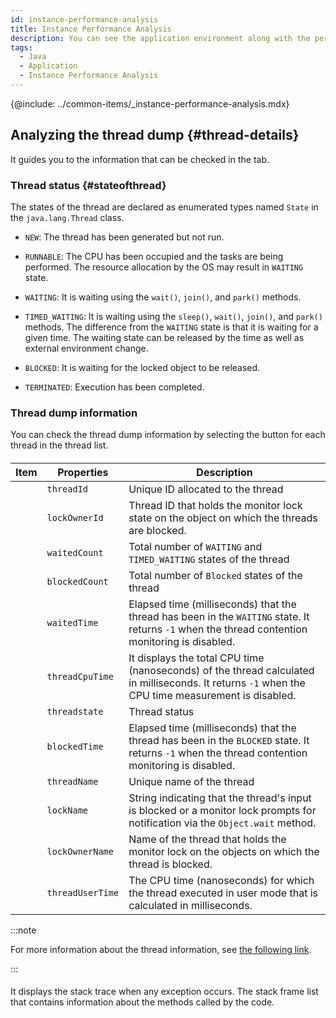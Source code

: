 ```yaml
---
id: instance-performance-analysis
title: Instance Performance Analysis
description: You can see the application environment along with the performance-related settings.
tags:
  - Java
  - Application
  - Instance Performance Analysis
---
```


{@include: ../common-items/_instance-performance-analysis.mdx} 

## Analyzing the thread dump {#thread-details}

It guides you to the information that can be checked in the <Cmdname sid="thread_list" className="uitext" /> tab.

### Thread status {#stateofthread}

The states of the thread are declared as enumerated types named `State` in the `java.lang.Thread` class.

- `NEW`: The thread has been generated but not run.

- `RUNNABLE`: The CPU has been occupied and the tasks are being performed. The resource allocation by the OS may result in `WAITING` state.

- `WAITING`: It is waiting using the `wait()`, `join()`, and `park()` methods.

- `TIMED_WAITING`: It is waiting using the `sleep()`, `wait()`, `join()`, and `park()` methods. The difference from the `WAITING` state is that it is waiting for a given time. The waiting state can be released by the time as well as external environment change.

- `BLOCKED`: It is waiting for the locked object to be released.

- `TERMINATED`: Execution has been completed.

### Thread dump information

You can check the thread dump information by selecting the <LinkImage img="ico-expander-black.svg" className="ico black" /> button for each thread in the thread list.

<ImgLang img='ipa-java-thread-list.png' desc='thread dump info' />

#### <Cmdname sid="stack" />

| Item                                                  | Properties       | Description                                                                                                                                       |
| ----------------------------------------------------- | ---------------- | ------------------------------------------------------------------------------------------------------------------------------------------------- |
| <Cmdname sid="thread_id" className="uitext" />        | `threadId`       | Unique ID allocated to the thread                                                                                                                 |
| <Cmdname sid="lock_owner_id" className="uitext" />    | `lockOwnerId`    | Thread ID that holds the monitor lock state on the object on which the threads are blocked.                                                       |
| <Cmdname sid="waited_count" className="uitext" />     | `waitedCount`    | Total number of `WAITING` and `TIMED_WAITING` states of the thread                                                                                |
| <Cmdname sid="blocked_count" className="uitext" />    | `blockedCount`   | Total number of `Blocked` states of the thread                                                                                                    |
| <Cmdname sid="waited_time" className="uitext" />      | `waitedTime`     | Elapsed time (milliseconds) that the thread has been in the `WAITING` state. It returns `-1` when the thread contention monitoring is disabled.   |
| <Cmdname sid="thread_cpu_time" className="uitext" />  | `threadCpuTime`  | It displays the total CPU time (nanoseconds) of the thread calculated in milliseconds. It returns `-1` when the CPU time measurement is disabled. |
| <Cmdname sid="status" className="uitext" />           | `threadstate`    | Thread status                                                                                                                                     |
| <Cmdname sid="blocked_time" className="uitext" />     | `blockedTime`    | Elapsed time (milliseconds) that the thread has been in the `BLOCKED` state. It returns `-1` when the thread contention monitoring is disabled.   |
| <Cmdname sid="thread_name" className="uitext" />      | `threadName`     | Unique name of the thread                                                                                                                         |
| <Cmdname sid="lock_name" className="uitext" />        | `lockName`       | String indicating that the thread's input is blocked or a monitor lock prompts for notification via the `Object.wait` method.                     |
| <Cmdname sid="lock_owner_name" className="uitext" />  | `lockOwnerName`  | Name of the thread that holds the monitor lock on the objects on which the thread is blocked.                                                     |
| <Cmdname sid="thread_user_time" className="uitext" /> | `threadUserTime` | The CPU time (nanoseconds) for which the thread executed in user mode that is calculated in milliseconds.                                         |

:::note

For more information about the thread information, see [the following link](https://docs.oracle.com/javase/8/docs/api/java/lang/management/ThreadInfo.html/).

:::

#### <Cmdname sid="stack_trace" />

It displays the stack trace when any exception occurs. The stack frame list that contains information about the methods called by the code.
